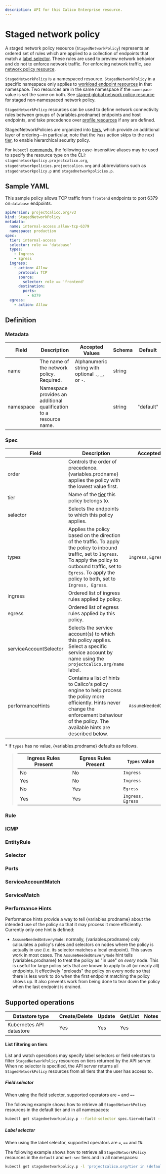 ```yaml
---
description: API for this Calico Enterprise resource.
---
```



# Staged network policy








A staged network policy resource (`StagedNetworkPolicy`) represents an ordered set of rules which are applied
to a collection of endpoints that match a [label selector](#selector). These rules are used to preview network behavior and do
not to enforce network traffic. For enforcing network traffic, see [network policy resource](networkpolicy.mdx).

`StagedNetworkPolicy` is a namespaced resource. `StagedNetworkPolicy` in a specific namespace
only applies to [workload endpoint resources](workloadendpoint.mdx)
in that namespace. Two resources are in the same namespace if the `namespace`
value is set the same on both.
See [staged global network policy resource](stagedglobalnetworkpolicy.mdx) for staged non-namespaced network policy.

`StagedNetworkPolicy` resources can be used to define network connectivity rules between groups of {variables.prodname} endpoints and host endpoints, and
take precedence over [profile resources](profile.mdx) if any are defined.

StagedNetworkPolicies are organized into [tiers](tier.mdx), which provide an additional layer of ordering—in particular, note that the `Pass` action skips to the
next [tier](tier.mdx), to enable hierarchical security policy.

For `kubectl` [commands](https://kubernetes.io/docs/reference/kubectl/overview/), the following case-insensitive aliases
may be used to specify the resource type on the CLI:
`stagednetworkpolicy.projectcalico.org`, `stagednetworkpolicies.projectcalico.org` and abbreviations such as
`stagednetworkpolicy.p` and `stagednetworkpolicies.p`.

## Sample YAML

This sample policy allows TCP traffic from `frontend` endpoints to port 6379 on
`database` endpoints.

```yaml
apiVersion: projectcalico.org/v3
kind: StagedNetworkPolicy
metadata:
  name: internal-access.allow-tcp-6379
  namespace: production
spec:
  tier: internal-access
  selector: role == 'database'
  types:
    - Ingress
    - Egress
  ingress:
    - action: Allow
      protocol: TCP
      source:
        selector: role == 'frontend'
      destination:
        ports:
          - 6379
  egress:
    - action: Allow
```

## Definition

### Metadata

| Field     | Description                                                        | Accepted Values                                     | Schema | Default   |
| --------- | ------------------------------------------------------------------ | --------------------------------------------------- | ------ | --------- |
| name      | The name of the network policy. Required.                          | Alphanumeric string with optional `.`, `_`, or `-`. | string |           |
| namespace | Namespace provides an additional qualification to a resource name. |                                                     | string | "default" |

### Spec

| Field                  | Description                                                                                                                                                                                                                          | Accepted Values           | Schema                | Default                                       |
| ---------------------- | ------------------------------------------------------------------------------------------------------------------------------------------------------------------------------------------------------------------------------------ | ------------------------- | --------------------- | --------------------------------------------- |
| order                  | Controls the order of precedence. {variables.prodname} applies the policy with the lowest value first.                                                                                                                                       |                           | float                 |                                               |
| tier                   | Name of the [tier](tier.mdx) this policy belongs to.                                                                                                                                                                                 |                           | string                | `default`                                     |
| selector               | Selects the endpoints to which this policy applies.                                                                                                                                                                                  |                           | [selector](#selector) | all()                                         |
| types                  | Applies the policy based on the direction of the traffic. To apply the policy to inbound traffic, set to `Ingress`. To apply the policy to outbound traffic, set to `Egress`. To apply the policy to both, set to `Ingress, Egress`. | `Ingress`, `Egress`       | List of strings       | Depends on presence of ingress/egress rules\* |
| ingress                | Ordered list of ingress rules applied by policy.                                                                                                                                                                                     |                           | List of [Rule](#rule) |                                               |
| egress                 | Ordered list of egress rules applied by this policy.                                                                                                                                                                                 |                           | List of [Rule](#rule) |                                               |
| serviceAccountSelector | Selects the service account(s) to which this policy applies. Select a specific service account by name using the `projectcalico.org/name` label.                                                                                     |                           | [selector](#selector) | all()                                         |
| performanceHints       | Contains a list of hints to Calico's policy engine to help process the policy more efficiently.  Hints never change the enforcement behaviour of the policy.  The available hints are described [below](#performance-hints).                                                                         | `AssumeNeededOnEveryNode` | List of strings       |                                               |

\* If `types` has no value, {variables.prodname} defaults as follows.

> | Ingress Rules Present | Egress Rules Present | `Types` value     |
> | --------------------- | -------------------- | ----------------- |
> | No                    | No                   | `Ingress`         |
> | Yes                   | No                   | `Ingress`         |
> | No                    | Yes                  | `Egress`          |
> | Yes                   | Yes                  | `Ingress, Egress` |

### Rule

<Rule />

### ICMP

<Icmp />

### EntityRule

<Entityrule global='false' />

### Selector

<Selectors />

### Ports

<Ports />

### ServiceAccountMatch

<Serviceaccountmatch />

### ServiceMatch

<Servicematch />

### Performance Hints

Performance hints provide a way to tell {variables.prodname} about the intended use of the policy so that it may
process it more efficiently.  Currently only one hint is defined:

* `AssumeNeededOnEveryNode`: normally, {variables.prodname} only calculates a policy's rules and selectors on nodes where
  the policy is actually in use (i.e. its selector matches a local endpoint).  This saves work in most cases.
  The `AssumeNeededOnEveryNode` hint tells {variables.prodname} to treat the policy as "in use" on *every* node.  This is
  useful for large policy sets that are known to apply to all (or nearly all) endpoints.  It effectively "preloads"
  the policy on every node so that there is less work to do when the first endpoint matching the policy shows up.
  It also prevents work from being done to tear down the policy when the last endpoint is drained.

## Supported operations

| Datastore type           | Create/Delete | Update | Get/List | Notes |
| ------------------------ | ------------- | ------ | -------- | ----- |
| Kubernetes API datastore | Yes           | Yes    | Yes      |

#### List filtering on tiers

List and watch operations may specify label selectors or field selectors to filter `StagedNetworkPolicy` resources on tiers returned by the API server.
When no selector is specified, the API server returns all `StagedNetworkPolicy` resources from all tiers that the user has access to.

##### Field selector

When using the field selector, supported operators are `=` and `==`

The following example shows how to retrieve all `StagedNetworkPolicy` resources in the default tier and in all namespaces:

```bash
kubectl get stagednetworkpolicy.p --field-selector spec.tier=default --all-namespaces
```

##### Label selector

When using the label selector, supported operators are `=`, `==` and `IN`.

The following example shows how to retrieve all `StagedNetworkPolicy` resources in the `default` and `net-sec` tiers and in all namespaces:

```bash
kubectl get stagednetworkpolicy.p -l 'projectcalico.org/tier in (default, net-sec)' --all-namespaces
```
